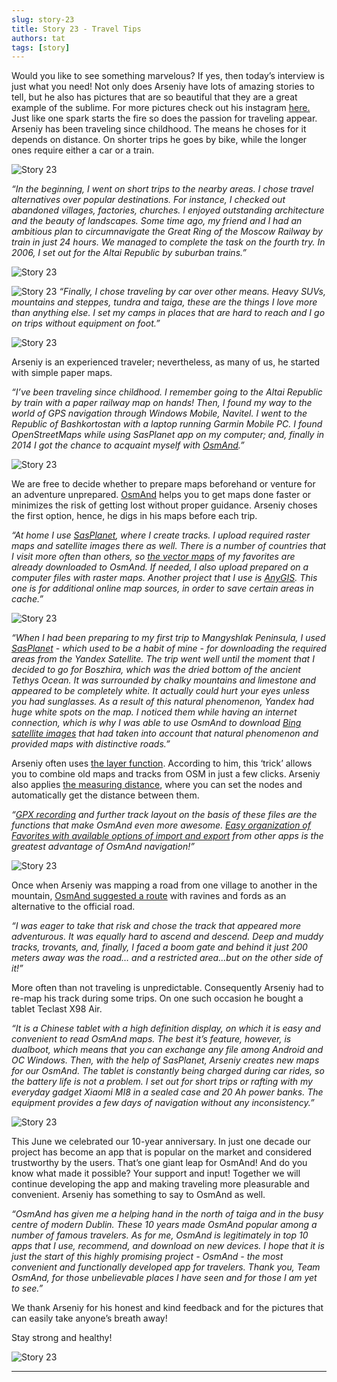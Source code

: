 ```yaml
---
slug: story-23
title: Story 23 - Travel Tips
authors: tat
tags: [story]
---
```


Would you like to see something marvelous? If yes, then today’s interview is just what you need! Not only does Arseniy have lots of amazing stories to tell, but he also has pictures that are so beautiful that they are a great example of the sublime. For more pictures check out his instagram <a href="https://www.instagram.com/comportal_/">here.</a>
Just like one spark starts the fire so does the passion for traveling appear. Arseniy has been traveling since childhood. The means he choses for it depends on distance. On shorter trips he goes by bike, while the longer ones require either a car or a train.

![Story 23](./1.jpg)

<!--truncate-->

_“In the beginning, I went on short trips to the nearby areas. I chose travel alternatives over popular destinations. For instance, I checked out abandoned villages, factories, churches. I enjoyed outstanding architecture and the beauty of landscapes._ 
_Some time ago, my friend and I had an ambitious plan to circumnavigate the Great Ring of the Moscow Railway by train in just 24 hours. We managed to complete the task on the fourth try. In 2006, I set out for the Altai Republic by suburban trains.”_

![Story 23](./2.jpg)

![Story 23](./3.jpg)
_“Finally, I chose traveling by car over other means. Heavy SUVs, mountains and steppes, tundra and taiga, these are the things I love more than anything else. I set my camps in places that are hard to reach and I go on trips without equipment on foot.”_

![Story 23](./4.jpg)

Arseniy is an experienced traveler; nevertheless, as many of us, he started with simple paper maps.

_“I’ve been traveling since childhood. I remember going to the Altai Republic by train with a paper railway map on hands! Then, I found my way to the world of GPS navigation through Windows Mobile, Navitel. I went to the Republic of Bashkortostan with a laptop running Garmin Mobile PC. I found OpenStreetMaps while using SasPlanet app on my computer; and, finally in 2014 I got the chance to acquaint myself with <a href="https://osmand.net/">OsmAnd</a>.”_

![Story 23](./5.jpg)

We are free to decide whether to prepare maps beforehand or venture for an adventure unprepared. <a href="https://osmand.net/">OsmAnd</a> helps you to get maps done faster or minimizes the risk of getting lost without proper guidance. Arseniy choses the first option, hence, he digs in his maps before each trip.

_“At home I use <a href="https://osmand.net/features/online-maps-plugin#SASPlanet">SasPlanet</a>, where I create tracks. I upload required raster maps and satellite images there as well. There is a number of countries that I visit more often than others, so <a href="https://osmand.net/features/start#Ways_to_download_maps">the vector maps</a> of my favorites are already downloaded to OsmAnd. If needed, I also upload prepared on a computer files with raster maps. Another project that I use is <a href="anygis.ru/Web/Html/Osmand_en">AnyGIS</a>. This one is for additional online map sources, in order to save certain areas in cache.”_

![Story 23](./6.jpg)

_“When I had been preparing to my first trip to Mangyshlak Peninsula, I used <a href="https://osmand.net/features/online-maps-plugin#SASPlanet">SasPlanet</a> - which used to be a habit of mine - for downloading the required areas from the Yandex Satellite. The trip went well until the moment that I decided to go for Boszhira, which was the dried bottom of the ancient Tethys Ocean. It was surrounded by chalky mountains and limestone and appeared to be completely white. It actually could hurt your eyes unless you had sunglasses. As a result of this natural phenomenon, Yandex had huge white spots on the map. I noticed them while having an internet connection, which is why I was able to use OsmAnd to download <a href="https://osmand.net/features/online-maps-plugin">Bing satellite images</a> that had taken into account that natural phenomenon and provided maps with distinctive roads.”_

Arseniy often uses <a href="https://osmand.net/features/online-maps-plugin">the layer function</a>. According to him, this ‘trick’ allows you to combine old maps and tracks from OSM in just a few clicks. Arseniy also applies <a href="https://osmand.net/features/measure-distance">the measuring distance</a>, where you can set the nodes and automatically get the distance between them.

_“<a href="https://osmand.net/features/trip-recording-plugin">GPX recording</a> and further track layout on the basis of these files are the functions that make OsmAnd even more awesome. <a href="https://osmand.net/features/favourites">Easy organization of Favorites with available options of import and export</a> from other apps is the greatest advantage of OsmAnd navigation!”_

![Story 23](./7.jpg)

Once when Arseniy was mapping a road from one village to another in the mountain, <a href="https://osmand.net/features/navigation#Navigation_services">OsmAnd suggested a route</a> with ravines and fords as an alternative to the official road.

_“I was eager to take that risk and chose the track that appeared more adventurous. It was equally hard to ascend and descend. Deep and muddy tracks, trovants, and, finally, I faced a boom gate and behind it just 200 meters away was the road… and a restricted area...but on the other side of it!”_

More often than not traveling is unpredictable. Consequently Arseniy had to re-map his track during some trips. On one such occasion he bought a tablet Teclast X98 Air.

_“It is a Chinese tablet with a high definition display, on which it is easy and convenient to read OsmAnd maps. The best it’s feature, however, is dualboot, which means that you can exchange any file among Android and ОС Windows. Then, with the help of SasPlanet, Arseniy creates new maps for our OsmAnd. The tablet is constantly being charged during car rides, so the battery life is not a problem. I set out for short trips or rafting with my everyday gadget Xiaomi MI8 in a sealed case and 20 Ah power banks. The equipment provides a few days of navigation without any inconsistency.”_

![Story 23](./9.jpg)

This June we celebrated our 10-year anniversary. In just one decade our project has become an app that is popular on the market and considered trustworthy by the users. That’s one giant leap for OsmAnd! And do you know what made it possible? Your support and input! Together we will continue developing the app and making traveling more pleasurable and convenient. Arseniy has something to say to OsmAnd as well.

_“OsmAnd has given me a helping hand in the north of taiga and in the busy centre of modern Dublin. These 10 years made OsmAnd popular among a number of famous travelers. As for me, OsmAnd is legitimately in top 10 apps that I use, recommend, and download on new devices. I hope that it is just the start of this highly promising project - OsmAnd - the most convenient and functionally developed app for travelers. Thank you, Team OsmAnd, for those unbelievable places I have seen and for those I am yet to see.”_

We thank Arseniy for his honest and kind feedback and for the pictures that can easily take anyone’s breath away! 

Stay strong and healthy!

![Story 23](./10.jpg)
_________________________________________________

<LinksSocial/>
<LinksTelegram/>

<AndroidStore/>
<AppleStore/>